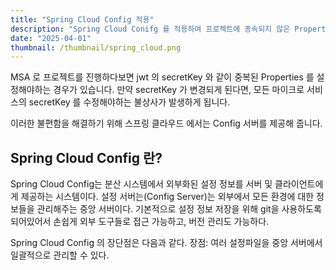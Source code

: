 ```yaml
---
title: "Spring Cloud Config 적용"
description: "Spring Cloud Conifg 를 적용하여 프로젝트에 종속되지 않은 Properties 파일을 관리해보도록 하겠습니다."
date: "2025-04-01"
thumbnail: /thumbnail/spring_cloud.png
---
```


MSA 로 프로젝트를 진행하다보면 jwt 의 secretKey 와 같이 중복된 Properties 를 설정해야하는 경우가 있습니다.
만약 secretKey 가 변경되게 된다면, 모든 마이크로 서비스의 secretKey 를 수정해야하는 불상사가 발생하게 됩니다.

이러한 불편함을 해결하기 위해 스프링 클라우드 에서는 Config 서버를 제공해 줍니다.


## Spring Cloud Config 란?
Spring Cloud Config는 분산 시스템에서 외부화된 설정 정보를 서버 및 클라이언트에게 제공하는 시스템이다. 
설정 서버는(Config Server)는 외부에서 모든 환경에 대한 정보들을 관리해주는 중앙 서버이다. 
기본적으로 설정 정보 저장을 위해 git을 사용하도록 되어있어서 손쉽게 외부 도구들로 접근 가능하고, 버전 관리도 가능하다.


Spring Cloud Config 의 장단점은 다음과 같다.
장점: 여러 설정파일을 중앙 서버에서 일괄적으로 관리할 수 있다.
